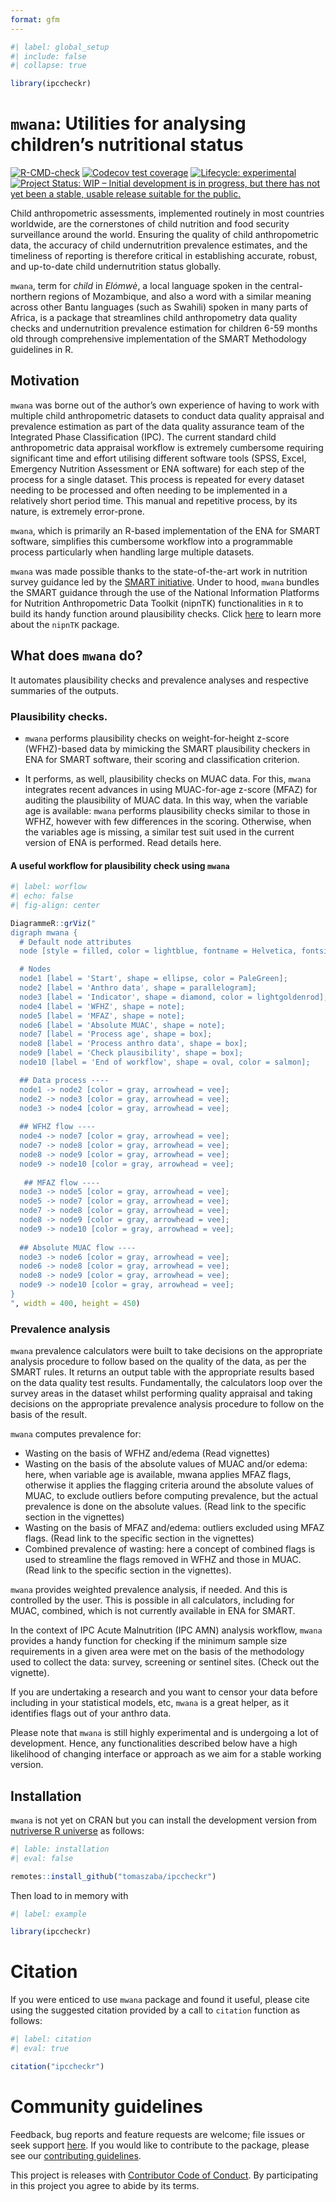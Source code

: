 ```yaml
---
format: gfm
---
```


<!-- README.md is generated from README.Rmd. Please edit that file -->

```r
#| label: global_setup
#| include: false
#| collapse: true

library(ipccheckr)
```

# `mwana`: Utilities for analysing children's nutritional status 

<!-- badges: start -->
[![R-CMD-check](https://github.com/nutriverse/mwana/actions/workflows/R-CMD-check.yaml/badge.svg)](https://github.com/tomaszaba/ipccheckr/actions/workflows/R-CMD-check.yaml)
[![Codecov test coverage](https://codecov.io/gh/nutriverse/mwana/branch/main/graph/badge.svg)](https://app.codecov.io/gh/tomaszaba/ipccheckr?branch=main)
[![Lifecycle: experimental](https://img.shields.io/badge/lifecycle-experimental-orange.svg)](https://lifecycle.r-lib.org/articles/stages.html#experimental)
[![Project Status: WIP – Initial development is in progress, but there has not yet been a stable, usable release suitable for the public.](https://www.repostatus.org/badges/latest/wip.svg)](https://www.repostatus.org/#wip)
<!-- badges: end -->

Child anthropometric assessments, implemented routinely in most countries worldwide, are the cornerstones of child nutrition and food security surveillance around the world. Ensuring the quality of child anthropometric data, the accuracy of child undernutrition prevalence estimates, and the timeliness of reporting is therefore critical in establishing accurate, robust, and up-to-date child undernutrition status globally.  

`mwana`, term for *child* in *Elómwè*, a local language spoken in the central-northern regions of Mozambique, and also a word with a similar meaning across other Bantu languages (such as Swahili) spoken in many parts of Africa, is a package that streamlines child anthropometry data quality checks and undernutrition prevalence estimation for children 6-59 months old through comprehensive implementation of the SMART Methodology guidelines in R.

## Motivation

`mwana` was borne out of the author’s own experience of having to work with multiple child anthropometric datasets to conduct data quality appraisal and prevalence estimation as part of the data quality assurance team of the Integrated Phase Classification (IPC). The current standard child anthropometric data appraisal workflow is extremely cumbersome requiring significant time and effort utilising different software tools (SPSS, Excel, Emergency Nutrition Assessment or ENA software) for each step of the process for a single dataset. This process is repeated for every dataset needing to be processed and often needing to be implemented in a relatively short period time. This manual and repetitive process, by its nature, is extremely error-prone.  

`mwana`, which is primarily an R-based implementation of the ENA for SMART software, simplifies this cumbersome workflow into a programmable process particularly when handling large multiple datasets.

:::{.callout-note}
`mwana` was made possible thanks to the state-of-the-art work in nutrition survey guidance led by the [SMART initiative](https://smartmethodology.org). Under to hood, `mwana` bundles the SMART guidance through the use of the National Information Platforms for Nutrition Anthropometric Data Toolkit (nipnTK) functionalities in `R` to build its handy function around plausibility checks. Click [here](https://github.com/nutriverse/nipnTK) to learn more about the `nipnTK` package. 
:::

## What does `mwana` do?

It automates plausibility checks and prevalence analyses and respective summaries of the outputs.

### Plausibility checks. 

  + `mwana` performs plausibility checks on weight-for-height z-score (WFHZ)-based data by mimicking the SMART plausibility checkers in ENA for SMART software, their scoring and classification criterion.  

  + It performs, as well, plausibility checks on MUAC data. For this, `mwana` integrates recent advances in using MUAC-for-age z-score (MFAZ) for auditing the plausibility of MUAC data. In this way, when the variable age is available: `mwana` performs plausibility checks similar to those in WFHZ, however with few differences in the scoring. Otherwise, when the variables age is missing, a similar test suit used in the current version of ENA is performed. Read details here.

#### A useful workflow for plausibility check using `mwana`
```r
#| label: worflow
#| echo: false 
#| fig-align: center

DiagrammeR::grViz("
digraph mwana {
  # Default node attributes
  node [style = filled, color = lightblue, fontname = Helvetica, fontsize = 12];

  # Nodes
  node1 [label = 'Start', shape = ellipse, color = PaleGreen];
  node2 [label = 'Anthro data', shape = parallelogram];
  node3 [label = 'Indicator', shape = diamond, color = lightgoldenrod];
  node4 [label = 'WFHZ', shape = note];
  node5 [label = 'MFAZ', shape = note];
  node6 [label = 'Absolute MUAC', shape = note];
  node7 [label = 'Process age', shape = box];
  node8 [label = 'Process anthro data', shape = box];
  node9 [label = 'Check plausibility', shape = box];
  node10 [label = 'End of workflow', shape = oval, color = salmon];

  ## Data process ----
  node1 -> node2 [color = gray, arrowhead = vee];
  node2 -> node3 [color = gray, arrowhead = vee];
  node3 -> node4 [color = gray, arrowhead = vee];
  
  ## WFHZ flow ----
  node4 -> node7 [color = gray, arrowhead = vee];
  node7 -> node8 [color = gray, arrowhead = vee];
  node8 -> node9 [color = gray, arrowhead = vee];
  node9 -> node10 [color = gray, arrowhead = vee];
  
   ## MFAZ flow ----
  node3 -> node5 [color = gray, arrowhead = vee];
  node5 -> node7 [color = gray, arrowhead = vee];
  node7 -> node8 [color = gray, arrowhead = vee];
  node8 -> node9 [color = gray, arrowhead = vee];
  node9 -> node10 [color = gray, arrowhead = vee];
  
  ## Absolute MUAC flow ----
  node3 -> node6 [color = gray, arrowhead = vee];
  node6 -> node8 [color = gray, arrowhead = vee];
  node8 -> node9 [color = gray, arrowhead = vee];
  node9 -> node10 [color = gray, arrowhead = vee];
}
", width = 400, height = 450)
```

### Prevalence analysis

`mwana` prevalence calculators were built to take decisions on the appropriate analysis procedure to follow based on the quality of the data, as per the SMART rules. It returns an output table with the appropriate results based on the data quality test results. Fundamentally, the calculators loop over the survey areas in the dataset whilst performing quality appraisal and taking decisions on the appropriate prevalence analysis procedure to follow on the basis of the result.  

`mwana` computes prevalence for: 

  + Wasting on the basis of WFHZ and/edema (Read vignettes) 
  + Wasting on the basis of the absolute values of MUAC and/or edema: here, when variable age is available, mwana applies MFAZ flags, otherwise it applies the flagging criteria around the absolute values of MUAC, to exclude outliers before computing prevalence, but the actual prevalence is done on the absolute values. (Read link to the specific section in the vignettes)
  + Wasting on the basis of MFAZ and/edema: outliers excluded using MFAZ flags. (Read link to the specific section in the vignettes)
  + Combined prevalence of wasting: here a concept of combined flags is used to streamline the flags removed in WFHZ and those in MUAC. (Read link to the specific section in the vignettes).

`mwana` provides weighted prevalence analysis, if needed. And this is controlled by the user. This is possible in all calculators, including for MUAC, combined, which is not currently available in ENA for SMART. 

In the context of IPC Acute Malnutrition (IPC AMN) analysis workflow, `mwana` provides a handy function for checking if the minimum sample size requirements in a given area were met on the basis of the methodology used to collect the data: survey, screening or sentinel sites. (Check out the vignette).

:::{.callout-tip}
If you are undertaking a research and you want to censor your data before including in your statistical models, etc, `mwana` is a great helper, as it identifies flags out of your anthro data.
:::

:::{.callout-warning}
Please note that `mwana` is still highly experimental and is undergoing a lot of development. Hence, any functionalities described below have a high likelihood of changing interface or approach as we aim for a stable working version.
:::

## Installation

`mwana` is not yet on CRAN but you can install the development version from [nutriverse R universe](https://nutriverse.r-universe.dev) as follows:

```r
#| lable: installation
#| eval: false

remotes::install_github("tomaszaba/ipccheckr")
```

Then load to in memory with
```r
#| label: example

library(ipccheckr)
```

# Citation

If you were enticed to use `mwana` package and found it useful, please cite using the suggested citation provided by a call to `citation` function as follows:

```r
#| label: citation
#| eval: true

citation("ipccheckr")
```

# Community guidelines  

Feedback, bug reports and feature requests are welcome; file issues or seek support [here](https://github.com/nutriverse/mwana/issues). If you would like to contribute to the package, please see our [contributing guidelines](https://nutriverse.io/mwana/CONTRIBUTING.html).  

This project is releases with [Contributor Code of Conduct](https://nutriverse.io/mwana/CODE_OF_CONDUCT.html). By participating in this project you agree to abide by its terms.
